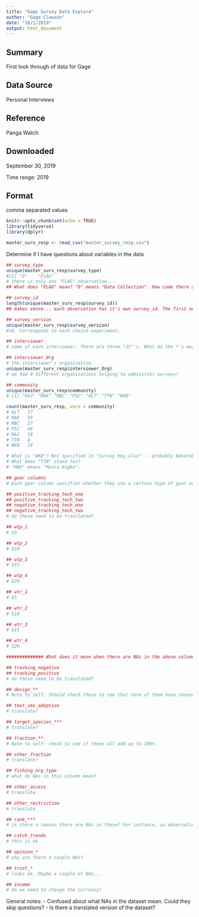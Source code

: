 ```yaml
---
title: "Gage Survey Data Explore"
author: "Gage Clawson"
date: "10/1/2019"
output: html_document
---
```


## Summary
First look through of data for Gage 
 
## Data Source 
Personal Interviews
 
## Reference 
Panga Watch
 
## Downloaded
September 30, 2019
 
Time range: 
2019
 
## Format
comma separated values

```r
knitr::opts_chunk$set(echo = TRUE)
library(tidyverse)
library(dplyr)
```

```r
master_surv_resp <- read_csv("master_survey_resp.csv")
```

Determine if I have questions about variables in the data

```r
## survey_type
unique(master_surv_resp$survey_type)
#[1] "D"    "FLAG"
# there is only one "FLAG" observation....
## What does "FLAG" mean? "D" means "Data Collection". How come there are no "training" or "t" observations, as specified in "Survey Key.xlsx"? 

## survey_id
length(unique(master_surv_resp$survey_id))
## makes sense... each observation has it's own survey_id. The first number corresponds to the administered location. 

## survey_version
unique(master_surv_resp$survey_version)
#16. Corresponds to each choice experiment. 

## interviewer
# name of each interviewer. There are three "JS"'s. What do the *'s mean? 

## interviewer_Org 
# the interviewer's organization
unique(master_surv_resp$interviewer_Org)
# we had 4 different organizations helping to administer surveys!

## community
unique(master_surv_resp$community)
# [1] "RAJ" "MAK" "MNC" "PSC" "ALT" "TTN" "WKB"

count(master_surv_resp, vars = community)
# ALT	37			
# MAK	59			
# MNC	27			
# PSC	46			
# RAJ	18			
# TTN	4			
# WKB	14	

# What is "WKB"? Not specified in "Survey Key.xlsx" -- probably Wakatobi, Indonesia 
# What does "TTN" stand for? 
# "MAK" means "Muara Angke".

## gear columns
# Each gear column specifies whether they use a certain type of gear or not. 1 for yes, 0 for no.

## positive_tracking_tech_one
## positive_tracking_tech_two
## negative_tracking_tech_one
## negative_tracking_tech_two
# do these need to be translated? 

## wtp_1 
# $5 

## wtp_2 
# $10

## wtp_3 
# $15

## wtp_4 
# $20

## wtr_1
# $5

## wtr_2
# $10

## wtr_3 
# $15

## wtr_4
# $20

############## What does it mean when there are NAs in the above columns? 

## tracking_negative
## tracking_positive 
# do these need to be translated? 

## design_**
# Note to self: Should check these to see that none of them have chosen > 3 benefits... probably some sort of filter on each of these columns or something...

## text_vms_adoption
# translate? 

## target_species_*** 
# translate?

## fraction_**
# Note to self: check to see if these all add up to 100%

## other_fraction
# translate?

## fishing_org_type
# what do NAs in this column mean? 

## other_access
# translate 

## other_restriction
# translate 

## rank_***
# is there a reason there are NAs in these? For instance, an observation has rank_1,2,3 all NA, but rank_four is filled out.

## catch_trends 
# this is ok

## opinion_*
# why are there a couple NAs?

## trust_*
# looks ok. Maybe a couple of NAs...

## income
# do we need to change the currency?


```

General notes: 
 - Confused about what NAs in the dataset mean. Could they skip questions? 
 - Is there a translated version of the dataset? 
 
